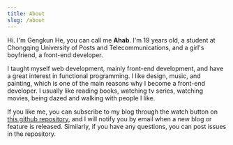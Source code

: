 ---
title: About
slug: /about
---

Hi. I'm Gengkun He, you can call me **Ahab**. I'm 19 years old, a student at Chongqing University of Posts and Telecommunications, and a girl's boyfriend, a front-end developer.

I taught myself web development, mainly front-end development, and have a great interest in functional programming. I like design, music, and painting, which is one of the main reasons why I become a front-end developer. I usually like reading books, watching tv series, watching movies, being dazed and walking with people I like.

If you like me, you can subscribe to my blog through the watch button on [this github repository](https://github.com/ahabhgk/ahabhgk.github.io), and I will notify you by email when a new blog or feature is released. Similarly, if you have any questions, you can post issues in the repository.
